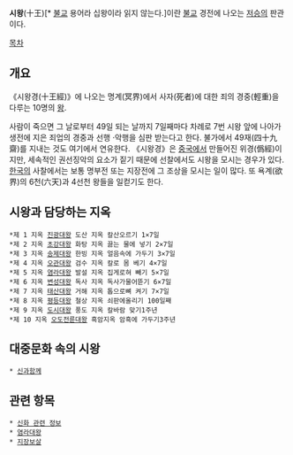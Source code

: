 '''시왕'''(十王)[* [[불교]] 용어라 십왕이라 읽지 않는다.]이란 [[불교]] 경전에 나오는 [[저승]]의 판관이다.

[[목차]]
== 개요 ==
《시왕경(十王經)》에 나오는 명계(冥界)에서 사자(死者)에 대한 죄의 경중(輕重)을 다루는 10명의 [[왕]].

사람이 죽으면 그 날로부터 49일 되는 날까지 7일째마다 차례로 7번 시왕 앞에 나아가 생전에 지은 죄업의 경중과 선행 ·악행을 심판 받는다고 한다. 불가에서 49재(四十九齋)를 지내는 것도 여기에서 연유한다. 《시왕경》은 [[중국]]에서 만들어진 위경(僞經)이지만, 세속적인 권선징악의 요소가 짙기 때문에 선찰에서도 시왕을 모시는 경우가 있다. [[한국]]의 사찰에서는 보통 명부전 또는 지장전에 그 조상을 모시는 일이 많다. 또 욕계(欲界)의 6천(六天)과 4선천 왕들을 일컫기도 한다.

== 시왕과 담당하는 지옥 ==
 *제 1 지옥 [[진광대왕]] 도산 지옥 칼산오르기 1×7일
 *제 2 지옥 [[초강대왕]] 화탕 지옥 끓는 물에 넣기 2×7일
 *제 3 지옥 [[송제대왕]] 한빙 지옥 얼음속에 가두기 3×7일
 *제 4 지옥 [[오관대왕]] 검수 지옥 칼로 몸 베기 4×7일
 *제 5 지옥 [[염라대왕]] 발설 지옥 집게로혀 빼기 5×7일
 *제 6 지옥 [[변성대왕]] 독사 지옥 독사가물어뜯기 6×7일
 *제 7 지옥 [[태산대왕]] 거해 지옥 톱으로뼈 켜기 7×7일
 *제 8 지옥 [[평등대왕]] 철상 지옥 쇠판에올리기 100일째
 *제 9 지옥 [[도시대왕]] 풍도 지옥 칼바람 맞기1주년
 *제 10 지옥 [[오도전륜대왕]] 흑암지옥 암흑에 가두기3주년

== 대중문화 속의 시왕 ==
 * [[신과함께]]

== 관련 항목 ==
 * [[신화 관련 정보]]
 * [[염라대왕]]
 * [[지장보살]]
